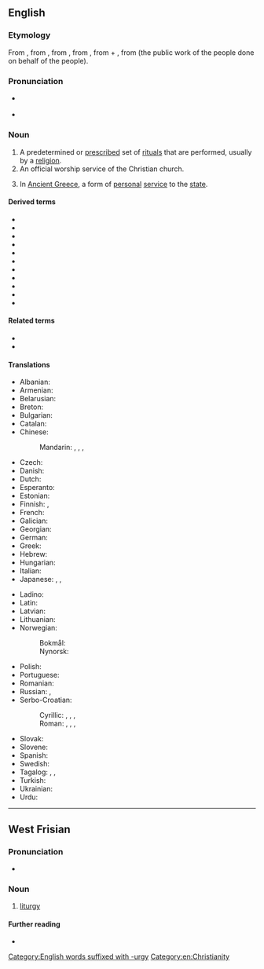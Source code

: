 ==English==
{{wikipedia}}

===Etymology===
From {{etyl|frm|en}} {{m|frm|liturgie}}, from {{etyl|la|en}} {{m|la|liturgia}}, from {{etyl|grc|en}} {{m|grc|λειτουργία}}, from {{m|grc|λειτ-}}, from {{m|grc|λαός||people}} + {{m|grc|-ουργός}}, from {{m|grc|ἔργον||work}} (the public work of the people done on behalf of the people).

===Pronunciation===
* {{a|RP}} {{IPA|en|/ˈlɪtəd͡ʒi/}}
* {{a|US}} {{IPA|en|/ˈlɪtɚd͡ʒi/}}

===Noun===
{{en-noun|~}}

# A predetermined or [[prescribe]]d set of [[ritual]]s that are performed, usually by a [[religion]].
# An official worship service of the Christian church.
# {{lb|en|historical}} In [[Ancient Greece]], a form of [[personal]] [[service]] to the [[state]].

====Derived terms====
* {{l|en|aliturgic}}
* {{l|en|liturgic}}
* {{l|en|liturgical}}
* {{l|en|liturgics}}
* {{l|en|liturgiologist}}
* {{l|en|liturgiology}}
* {{l|en|liturgism}}
* {{l|en|liturgist}}
* {{l|en|liturgistic}}
* {{l|en|liturgistical}}
* {{l|en|Liturgy of the Hours}}

====Related terms====
* {{l|en|lay}}
* {{l|en|laity}}

====Translations====
{{trans-top|a predetermined or prescribed set of rituals}}
* Albanian: {{t|sq|liturgjia|f}}
* Armenian: {{t+|hy|պատարագ}}
* Belarusian: {{t|be|літургі́я|f}}
* Breton: {{t|br|liderezh|m}}
* Bulgarian: {{t|bg|литурги́я|f}}
* Catalan: {{t+|ca|litúrgia|f}}
* Chinese:
*: Mandarin: {{t+|cmn|禮拜儀式|sc=Hani}}, {{t+|cmn|礼拜仪式|tr=lǐbài yíshì|sc=Hani}}, {{t+|cmn|禮儀|sc=Hani}}, {{t+|cmn|礼仪|tr=lǐyí|sc=Hani}}
* Czech: {{t|cs|liturgie|f}}
* Danish: {{t|da|liturgi|c}}
* Dutch: {{t+|nl|liturgie|f}}
* Esperanto: {{t|eo|liturgio}}
* Estonian: {{t|et|liturgia}}
* Finnish: {{t+|fi|liturgia}}, {{t|fi|alttaripalvelus}}
* French: {{t+|fr|liturgie|f}}
* Galician: {{t|gl|liturxia|f}}
* Georgian: {{t+|ka|ლიტურგია}}
* German: {{t+|de|Liturgie|f}}
* Greek: {{t+|el|λειτουργία|f}}
* Hebrew: {{t+|he|לִיטוּרגִיָה|f|tr=litúrgia}}
* Hungarian: {{t+|hu|liturgia}}
* Italian: {{t+|it|liturgia|f}}
* Japanese: {{qualifier|Catholic}} {{t+|ja|典礼|tr=てんれい, tenrei|sc=Jpan}}, {{qualifier|Orthodox}} {{t|ja|奉神礼|tr=ほうしんれい, hōshinrei|sc=Jpan}}, {{qualifier|Catholic, Protestant, Anglicanism}} {{t|ja|礼拝|tr=れいはい, reihai|sc=Jpan}}
{{trans-mid}}
* Ladino: {{t|lad|liturjia}}
* Latin: {{t|la|liturgia|f}}
* Latvian: {{t|lv|liturģija|f}}
* Lithuanian: {{t+|lt|liturgija|f}}
* Norwegian:
*: Bokmål: {{t|nb|liturgi|m}}
*: Nynorsk: {{t|nn|liturgi|m}}
* Polish: {{t+|pl|liturgia|f}}
* Portuguese: {{t+|pt|liturgia|f}}
* Romanian: {{t+|ro|liturghie|f}}
* Russian: {{t+|ru|литурги́я|f}}, {{t+|ru|богослуже́ние|n}}
* Serbo-Croatian:
*: Cyrillic: {{t|sh|литургија|f|sc=Cyrl}}, {{t|sh|богослужба|f|sc=Cyrl}}, {{t|sh|богoслужје|n|sc=Cyrl}}, {{t|sh|богослужење|n|sc=Cyrl}}
*: Roman: {{t+|sh|liturgija|f}}, {{t|sh|bogoslužba|f}}, {{t+|sh|bogoslužje|n}}, {{t+|sh|bogosluženje|n}}
* Slovak: {{t|sk|liturgia|f}}
* Slovene: {{t+|sl|liturgija|f}}
* Spanish: {{t+|es|liturgia|f}}
* Swedish: {{t|sv|liturgi|c}}
* Tagalog: {{t|tl|palasambahan}}, {{t|tl|palamisahan}}, {{t|tl|liturhiya}}
* Turkish: {{t|tr|litürji}}
* Ukrainian: {{t+|uk|літургі́я|f}}
* Urdu: {{t|ur|لطوریا|f|tr=litūriā}}
{{trans-bottom}}

[[Category:English words suffixed with -urgy]]
[[Category:en:Christianity]]

----

==West Frisian==

===Pronunciation===
* {{IPA|fy|/litørˈɡi/}}

===Noun===
{{fy-noun|c|liturgyen|pl2=liturgys}}

# [[#English|liturgy]]

====Further reading====
* {{R:WFT|59169}}